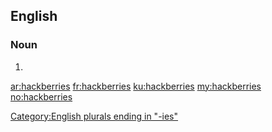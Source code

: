 ==English==

===Noun===
{{head|en}}

# {{plural of|hackberry}}

[[Category:English plurals ending in "-ies"]]

[[ar:hackberries]]
[[fr:hackberries]]
[[ku:hackberries]]
[[my:hackberries]]
[[no:hackberries]]